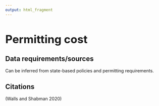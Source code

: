 ```yaml
---
output: html_fragment
---
```


<style type="text/css">
  h1{
  font-size: 2.5em;
}
</style>

# Permitting cost 

## Data requirements/sources
Can be inferred from state-based policies and permitting requirements.

## Citations
(Walls and Shabman 2020)
